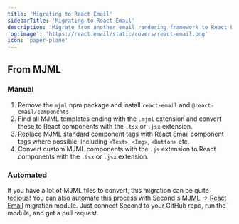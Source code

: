 ```yaml
---
title: 'Migrating to React Email'
sidebarTitle: 'Migrating to React Email'
description: 'Migrate from another email rendering framework to React Email'
'og:image': 'https://react.email/static/covers/react-email.png'
icon: 'paper-plane'
---
```



## From MJML

### Manual

1. Remove the `mjml` npm package and install `react-email` and `@react-email/components`
2. Find all MJML templates ending with the `.mjml` extension and convert these to React components with the `.tsx` or `.jsx` extension.
3. Replace MJML standard component tags with React Email component tags where possible, including `<Text>`, `<Img>`, `<Button>` etc.
4. Convert custom MJML components with the `.js` extension to React components with the `.tsx` or `.jsx` extension.

### Automated

If you have a lot of MJML files to convert, this migration can be quite tedious!  You can also automate this process with Second's [MJML → React Email](https://www.second.dev) migration module.  Just connect Second to your GitHub repo, run the module, and get a pull request.

<NextSteps/>
